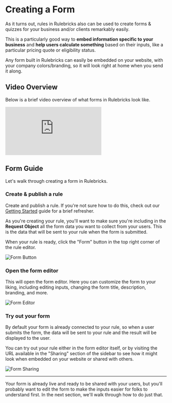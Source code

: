 # Creating a Form

As it turns out, rules in Rulebricks also can be used to create forms & quizzes for your business and/or clients remarkably easily.

This is a particularly good way to **embed information specific to your business** and **help users calculate something** based on their inputs, like a particular pricing quote or eligibility status.

Any form built in Rulebricks can easily be embedded on your website, with your company colors/branding, so it will look right at home when you send it along.

## Video Overview

Below is a brief video overview of what forms in Rulebricks look like.

<div
  style={{
    position: 'relative',
    paddingBottom: '62.5%',
    marginTop: '2rem',
    height: 0,
  }}
>
  <iframe
    src="https://www.loom.com/embed/043c046f88b14f8f935053e6da797339?sid=27fbf55f-f427-484c-a928-2e7d1e9a6dfa"
    frameBorder="0"
    allowFullScreen
    className="overview-video"
    style={{
      position: 'absolute',
      top: 0,
      left: 0,
      width: '100%',
      height: '100%',
      borderRadius: '4px',
    }}
  ></iframe>
</div>

## Form Guide

Let's walk through creating a form in Rulebricks.


<Steps>

### Create & publish a rule

Create and publish a rule. If you're not sure how to do this, check out our [Getting Started](/getting-started/what-is-a-rule) guide for a brief refresher.

As you're creating your rule, you'll want to make sure you're including in the **Request Object** all the form data you want to collect from your users. This is the data that will be sent to your rule when the form is submitted.

When your rule is ready, click the "Form" button in the top right corner of the rule editor.

![Form Button](https://d1zic6dm9txw4h.cloudfront.net/rulebricks-docs-assets/static/images/building-forms/form-button.png)

### Open the form editor

This will open the form editor. Here you can customize the form to your liking, including editing inputs, changing the form title, description, branding, and more.

![Form Editor](https://d1zic6dm9txw4h.cloudfront.net/rulebricks-docs-assets/static/images/building-forms/form-editor.png)

### Try out your form

By default your form is already connected to your rule, so when a user submits the form, the data will be sent to your rule and the result will be displayed to the user.

You can try out your rule either in the form editor itself, or by visiting the URL available in the "Sharing" section of the sidebar to see how it might look when embedded on your website or shared with others.

![Form Sharing](https://d1zic6dm9txw4h.cloudfront.net/rulebricks-docs-assets/static/images/building-forms/try-form.png)

</Steps>

---

Your form is already live and ready to be shared with your users, but you'll probably want to edit the form to make the inputs easier for folks to understand first. In the next section, we'll walk through how to do just that.

